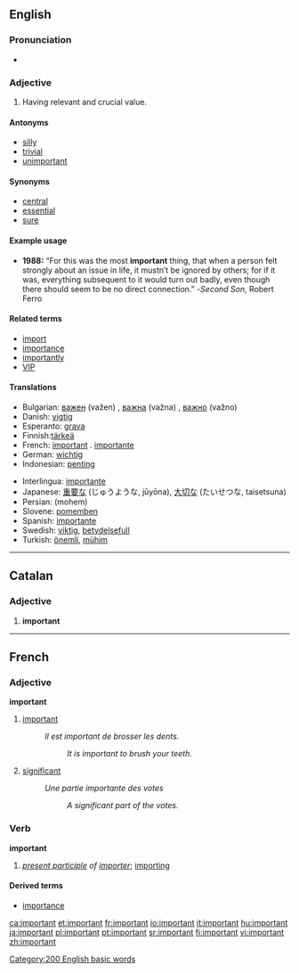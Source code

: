 ==English==

{{rank|glad|hair|ran|572|important|mine|wild|front}}

===Pronunciation===
*{{audio|en-us-important.ogg|Audio (US)}}

===Adjective===
{{en-adj-more-most}}

#Having relevant and crucial value.

====Antonyms====
* [[silly]]
* [[trivial]]
* [[unimportant]]

====Synonyms====
* [[central]]
* [[essential]]
* [[sure]]

====Example usage====
* '''1988:''' “For this was the most '''important''' thing, that when a person felt strongly about an issue in life, it mustn’t be ignored by others; for if it was, everything subsequent to it would turn out badly, even though there should seem to be no direct connection.”  -''Second Son'', Robert Ferro

====Related terms====
*[[import]]
*[[importance]]
*[[importantly]]
*[[VIP]]

====Translations====
{{top}}
*Bulgarian: [[важен]] (važen) {{m}}, [[важна]] (važna) {{f}} , [[важно]] (važno) {{n}}
*Danish: [[vigtig]]
*Esperanto: [[grava]]
*Finnish:[[tärkeä]]
*French: [[important#French|important]] {{m}}. [[importante]] {{f}}
*German: [[wichtig]]
*Indonesian: [[penting]]
{{mid}}
*Interlingua: [[importante]]
*Japanese: [[重要]]な (じゅうような, jūyōna), [[大切]]な (たいせつな, taisetsuna)
*Persian: {{FAchar|[[مهم|مُهِمّ]]}} (mohem)
*Slovene: [[pomemben]]
*Spanish: [[importante]]
*Swedish: [[viktig]], [[betydelsefull]]
*Turkish: [[önemli]], [[mühim]]
{{bottom}}

[[Category:200 English basic words]]

----

==Catalan==
===Adjective===
# '''important'''

----

==French==

===Adjective===
'''important'''
# [[important]]
#:''Il est important de brosser les dents.''
#::''It is important to brush your teeth.''
# [[significant]]
#:''Une partie importante des votes''
#::''A significant part of the votes.''

===Verb===
'''important'''
# ''[[present participle]] of [[importer]]''; [[importing]]

====Derived terms====
*[[importance]]

[[ca:important]]
[[et:important]]
[[fr:important]]
[[io:important]]
[[it:important]]
[[hu:important]]
[[ja:important]]
[[pl:important]]
[[pt:important]]
[[sr:important]]
[[fi:important]]
[[vi:important]]
[[zh:important]]